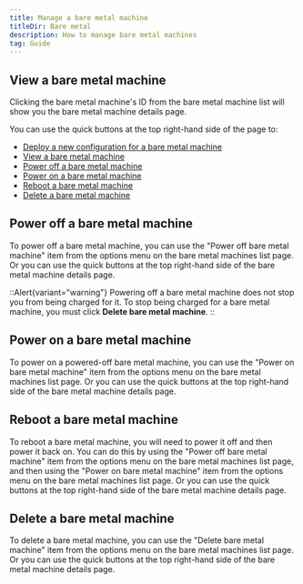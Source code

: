 ```yaml
---
title: Manage a bare metal machine
titleDir: Bare metal
description: How to manage bare metal machines
tag: Guide
---
```


## View a bare metal machine

Clicking the bare metal machine's ID from the bare metal machine list will show you the bare metal machine details page.

You can use the quick buttons at the top right-hand side of the page to:
- [Deploy a new configuration for a bare metal machine](docs/bare-metal/deploy-a-bare-metal-machine-configuration)
- [View a bare metal machine](#view-a-bare-metal-machine)
- [Power off a bare metal machine](#power-off-a-bare-metal-machine)
- [Power on a bare metal machine](#power-on-a-bare-metal-machine)
- [Reboot a bare metal machine](#reboot-a-bare-metal-machine)
- [Delete a bare metal machine](#delete-a-bare-metal-machine)

## Power off a bare metal machine

To power off a bare metal machine, you can use the "Power off bare metal machine" item from the options menu on the bare metal machines list page. Or you can use the quick buttons at the top right-hand side of the bare metal machine details page.

::Alert{variant="warning"}
Powering off a bare metal machine does not stop you from being charged for it. To stop being charged for a bare metal machine, you must click **Delete bare metal machine**.
::

## Power on a bare metal machine

To power on a powered-off bare metal machine, you can use the "Power on bare metal machine" item from the options menu on the bare metal machines list page. Or you can use the quick buttons at the top right-hand side of the bare metal machine details page.

## Reboot a bare metal machine

To reboot a bare metal machine, you will need to power it off and then power it back on. You can do this by using the "Power off bare metal machine" item from the options menu on the bare metal machines list page, and then using the "Power on bare metal machine" item from the options menu on the bare metal machines list page. Or you can use the quick buttons at the top right-hand side of the bare metal machine details page.

## Delete a bare metal machine

To delete a bare metal machine, you can use the "Delete bare metal machine" item from the options menu on the bare metal machines list page. Or you can use the quick buttons at the top right-hand side of the bare metal machine details page.

